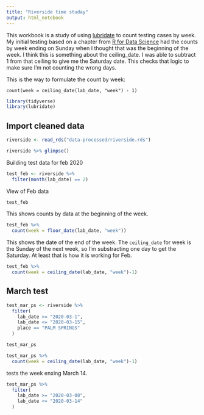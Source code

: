 ```yaml
---
title: "Riverside time studay"
output: html_notebook
---
```


This workbook is a study of using [lubridate](https://lubridate.tidyverse.org/) to count testing cases by week. My initial testing based on a chapter from [R for Data Science](https://r4ds.had.co.nz/dates-and-times.html) had the counts by week ending on Sunday when I thought that was the beginning of the week. I think this is something about the ceiling_date. I was able to subtract 1 from that ceiling to give me the Saturday date. This checks that logic to make sure I'm not counting the wrong days.

This is the way to formulate the count by week:

`count(week = ceiling_date(lab_date, "week") - 1)`

```r
library(tidyverse)
library(lubridate)
```


## Import cleaned data

```r
riverside <- read_rds("data-processed/riverside.rds")
```


```r
riverside %>% glimpse()
```

Building test data for feb 2020

```r
test_feb <- riverside %>% 
  filter(month(lab_date) == 2)
```

View of Feb data

```r
test_feb
```

This shows counts by data at the beginning of the week.

```r
test_feb %>% 
  count(week = floor_date(lab_date, "week"))
```

This shows the date of the end of the week. The `ceiling_date` for week is the Sunday of the next week, so I'm substracting one day to get the Saturday. At least that is how it is working for Feb.

```r
test_feb %>% 
  count(week = ceiling_date(lab_date, "week")-1)
```

## March test

```r
test_mar_ps <- riverside %>% 
  filter(
    lab_date >= "2020-03-1",
    lab_date <= "2020-03-15",
    place == "PALM SPRINGS"
  )
```

```r
test_mar_ps
```


```r
test_mar_ps %>% 
  count(week = ceiling_date(lab_date, "week")-1)

```

tests the week enxing March 14.

```r
test_mar_ps %>% 
  filter(
    lab_date >= "2020-03-08",
    lab_date <= "2020-03-14"
  )
```

